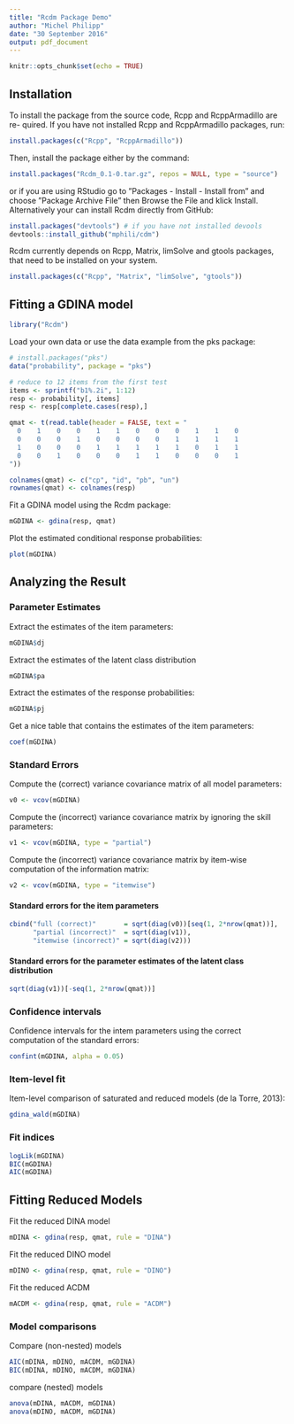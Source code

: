 ```yaml
---
title: "Rcdm Package Demo"
author: "Michel Philipp"
date: "30 September 2016"
output: pdf_document
---
```


```r
knitr::opts_chunk$set(echo = TRUE)
```

## Installation

To install the package from the source code, Rcpp and RcppArmadillo are re-
quired. If you have not installed Rcpp and RcppArmadillo packages, run:
```r
install.packages(c("Rcpp", "RcppArmadillo"))
```

Then, install the package either by the command:
```r
install.packages("Rcdm_0.1-0.tar.gz", repos = NULL, type = "source")
```
or if you are using RStudio go to ”Packages - Install - Install from” and choose
”Package Archive File” then Browse the File and klick Install. Alternatively
your can install Rcdm directly from GitHub:
```r
install.packages("devtools") # if you have not installed devools
devtools::install_github("mphili/cdm")
```

Rcdm currently depends on Rcpp, Matrix, limSolve and gtools packages, that
need to be installed on your system.

```r
install.packages(c("Rcpp", "Matrix", "limSolve", "gtools"))
```

\newpage

## Fitting a GDINA model

```r
library("Rcdm")
```

Load your own data or use the data example from the pks package:
```r
# install.packages("pks")
data("probability", package = "pks")

# reduce to 12 items from the first test
items <- sprintf("b1%.2i", 1:12)
resp <- probability[, items]
resp <- resp[complete.cases(resp),]

qmat <- t(read.table(header = FALSE, text = "
  0    1    0    0    1    1    0    0    0    1    1    0
  0    0    0    1    0    0    0    0    1    1    1    1
  1    0    0    0    1    1    1    1    1    0    1    1
  0    0    1    0    0    0    1    1    0    0    0    1
"))

colnames(qmat) <- c("cp", "id", "pb", "un")
rownames(qmat) <- colnames(resp)
```

Fit a GDINA model using the Rcdm package:
```r
mGDINA <- gdina(resp, qmat)
```

Plot the estimated conditional response probabilities:
```r
plot(mGDINA)
```

\newpage

## Analyzing the Result

### Parameter Estimates 

Extract the estimates of the item parameters:
```r
mGDINA$dj
```

Extract the estimates of the latent class distribution
```r
mGDINA$pa
```

Extract the estimates of the response probabilities:
```r
mGDINA$pj
```

Get a nice table that contains the estimates of the item parameters:
```r
coef(mGDINA)
```

### Standard Errors

Compute the (correct) variance covariance matrix of all model parameters:
```r
v0 <- vcov(mGDINA)
```

Compute the (incorrect) variance covariance matrix by ignoring the 
skill parameters:
```r
v1 <- vcov(mGDINA, type = "partial")
```

Compute the (incorrect) variance covariance matrix by item-wise computation 
of the information matrix:
```r
v2 <- vcov(mGDINA, type = "itemwise")
```

#### Standard errors for the item parameters

```r
cbind("full (correct)"       = sqrt(diag(v0))[seq(1, 2*nrow(qmat))],
      "partial (incorrect)"  = sqrt(diag(v1)),
      "itemwise (incorrect)" = sqrt(diag(v2)))
```

#### Standard errors for the parameter estimates of the latent class distribution

```r
sqrt(diag(v1))[-seq(1, 2*nrow(qmat))]
```

### Confidence intervals

Confidence intervals for the intem parameters using the correct computation 
of the standard errors:
```r
confint(mGDINA, alpha = 0.05)
```

### Item-level fit

Item-level comparison of saturated and reduced models (de la Torre, 2013):
```r
gdina_wald(mGDINA)
```

### Fit indices

```r
logLik(mGDINA)
BIC(mGDINA)
AIC(mGDINA)
```

\newpage

## Fitting Reduced Models

Fit the reduced DINA model
```r
mDINA <- gdina(resp, qmat, rule = "DINA")
```

Fit the reduced DINO model
```r
mDINO <- gdina(resp, qmat, rule = "DINO")
```

Fit the reduced ACDM
```r
mACDM <- gdina(resp, qmat, rule = "ACDM")
```

### Model comparisons

Compare (non-nested) models
```r
AIC(mDINA, mDINO, mACDM, mGDINA)
BIC(mDINA, mDINO, mACDM, mGDINA)
```

compare (nested) models
```r
anova(mDINA, mACDM, mGDINA)
anova(mDINO, mACDM, mGDINA)
```
